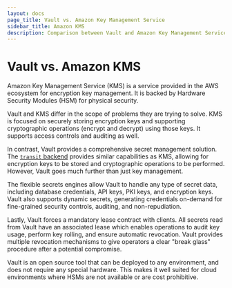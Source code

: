 ```yaml
---
layout: docs
page_title: Vault vs. Amazon Key Management Service
sidebar_title: Amazon KMS
description: Comparison between Vault and Amazon Key Management Service.
---
```


# Vault vs. Amazon KMS

Amazon Key Management Service (KMS) is a service provided in the AWS ecosystem
for encryption key management. It is backed by Hardware Security Modules (HSM)
for physical security.

Vault and KMS differ in the scope of problems they are trying to solve.  KMS is
focused on securely storing encryption keys and supporting cryptographic
operations (encrypt and decrypt) using those keys. It supports access controls
and auditing as well.

In contrast, Vault provides a comprehensive secret management solution.  The
[`transit` backend](/docs/secrets/transit/index.html) provides similar
capabilities as KMS, allowing for encryption keys to be stored and
cryptographic operations to be performed. However, Vault goes much further than
just key management.

The flexible secrets engines allow Vault to handle any type of secret data,
including database credentials, API keys, PKI keys, and encryption keys.  Vault
also supports dynamic secrets, generating credentials on-demand for
fine-grained security controls, auditing, and non-repudiation.

Lastly, Vault forces a mandatory lease contract with clients. All secrets read
from Vault have an associated lease which enables operations to audit key
usage, perform key rolling, and ensure automatic revocation. Vault provides
multiple revocation mechanisms to give operators a clear "break glass"
procedure after a potential compromise.

Vault is an open source tool that can be deployed to any environment, and does
not require any special hardware. This makes it well suited for cloud
environments where HSMs are not available or are cost prohibitive.
